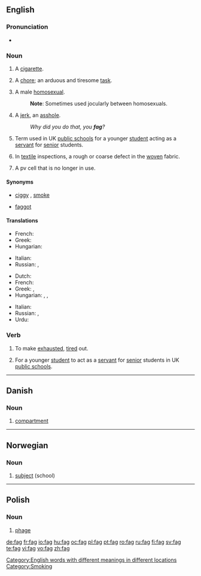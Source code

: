 ==English==

===Pronunciation===
* {{rhymes|æɡ}}

===Noun===
{{en-noun}}

# {{context|UK|and|AU|slang}} A [[cigarette]].
# {{context|UK|slang}} A [[chore]]; an arduous and tiresome [[task]].
# {{context|US|UK|AU|slang|pejorative}} A male [[homosexual]].
#: '''Note''': Sometimes used jocularly between homosexuals.
# {{context|US|slang|pejorative}} A [[jerk]], an [[asshole]].
#: ''Why did you do that, you '''fag'''?''
# {{context|UK|archaic}} Term used in UK [[public school]]s for a younger [[student]] acting as a [[servant]] for [[senior]] students.
# {{context|US|technical}} In [[textile]] inspections, a rough or coarse defect in the [[woven]] fabric.
# {{context|US|technical}} A pv cell that is no longer in use.

====Synonyms====
* {{sense|cigarette}} [[ciggy]] {{i|Australia}}, [[smoke]]
* {{sense|male homosexual}} [[faggot]]

====Translations====
{{trans-top|cigarette}}
* French: {{t+|fr|clope|f}}
* Greek: {{t|el|σιγαρέττο|n|tr=sigarétto|sc=Grek}}
* Hungarian: {{t+|hu|cigaretta}}
{{trans-mid}}
* Italian: {{t+|it|cicca|f}}
* Russian: {{t+|ru|папироса|f|sc=Cyrl}}, {{t+|ru|сигарета|f|sc=Cyrl}}
{{trans-bottom}}

{{trans-top|homosexual}}
* Dutch: {{t+|nl|flikker}}
* French: {{t|fr|enculeur|m}}
* Greek: {{t+|el|πούστης|m|tr=pústis|sc=Grek}}, {{t+|el|αδερφή|f|tr=aderfí|sc=Grek}}
* Hungarian: {{t+|hu|meleg}}, {{t-|hu|homoszexuális}}, {{t-|hu|buzi}} {{qualifier|vulgar}}
{{trans-mid}}
* Italian: {{t+|it|finocchio|m}}
* Russian: {{t+|ru|голубой|m|sc=Cyrl}}, {{t+|ru|пидор|m|sc=Cyrl}} {{qualifier|vulgar}}
* Urdu: {{t-|ur|گانڈو|tr=gântu|sc=ur-Arab|xs=Urdu}}
{{trans-bottom}}

===Verb===
{{en-verb|fags|fagging|fagged|fagged}}

# {{context|slang|used mainly in passive form}} To make [[exhausted]], [[tire]]d out.
# {{context|UK|archaic}} For a younger [[student]] to act as a [[servant]] for [[senior]] students in UK [[public school]]s.

[[Category:English words with different meanings in different locations]]
[[Category:Smoking]]

----

==Danish==

===Noun===
{{infl|da|noun}}

# [[compartment]]

----

==Norwegian==

===Noun===
{{infl|no|noun}}

# [[subject]] (school)

----

==Polish==

===Noun===
{{infl|pl|noun|g=m}}

# [[phage]]

[[de:fag]]
[[fr:fag]]
[[io:fag]]
[[hu:fag]]
[[oc:fag]]
[[pl:fag]]
[[pt:fag]]
[[ro:fag]]
[[ru:fag]]
[[fi:fag]]
[[sv:fag]]
[[te:fag]]
[[vi:fag]]
[[vo:fag]]
[[zh:fag]]